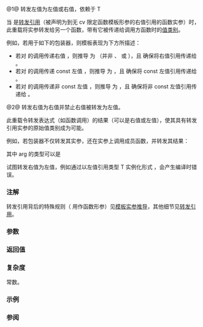 {{cpp/title|forward}}
{{cpp/utility/navbar}}
{{dcl begin}}
{{dcl header|utility}}
{{dcl rev multi|num=1
|since1=c++11|dcl1=
template&lt; class T &gt;
T&amp;&amp; forward( typename std::remove_reference&lt;T&gt;::type&amp; t ) noexcept;
|since2=c++14|dcl2=
template&lt; class T &gt;
constexpr T&amp;&amp; forward( std::remove_reference_t&lt;T&gt;&amp; t ) noexcept;
}}
{{dcl rev multi|num=2
|since1=c++11|dcl1=
template&lt; class T &gt;
T&amp;&amp; forward( typename std::remove_reference&lt;T&gt;::type&amp;&amp; t ) noexcept;
|since2=c++14|dcl2=
template&lt; class T &gt;
constexpr T&amp;&amp; forward( std::remove_reference_t&lt;T&gt;&amp;&amp; t ) noexcept;
}}
{{dcl end}}

@1@ 转发左值为左值或右值，依赖于 T

当 {{c|t}} 是[[cpp/language/reference#转发引用|转发引用]]（被声明为到无 cv 限定函数模板形参的右值引用的函数实参）时，此重载将实参转发给另一个函数，带有它被传递给调用方函数时的[[cpp/language/value_category|值类别]]。

例如，若用于如下的包装器，则模板表现为下方所描述：

{{source|1=
template&lt;class T&gt;
void wrapper(T&amp;&amp; arg) 
{
    // arg 始终是左值
    foo(std::forward&lt;T&gt;(arg)); // 转发为左值或右值，依赖于 T
}
}}

* 若对 {{tt|wrapper()}} 的调用传递右值 {{tt|std::string}}，则推导 {{tt|T}} 为 {{tt|std::string}}（并非 {{tt|std::string&amp;}}、{{tt|const std::string&amp;}} 或 {{tt|std::string&amp;&amp;}}），且 {{tt|std::forward}} 确保将右值引用传递给 {{tt|foo}}。
* 若对 {{tt|wrapper()}} 的调用传递 const 左值 {{tt|std::string}}，则推导 {{tt|T}} 为 {{tt|const std::string&amp;}}，且 {{tt|std::forward}} 确保将 const 左值引用传递给 {{tt|foo}}。
* 若对 {{tt|wrapper()}} 的调用传递非 const 左值 {{tt|std::string}}，则推导 {{tt|T}} 为 {{tt|std::string&amp;}}，且 {{tt|std::forward}} 确保将非 const 左值引用传递给 {{tt|foo}}。

@2@ 转发右值为右值并禁止右值被转发为左值。

此重载令转发表达式（如函数调用）的结果（可以是右值或左值），使其具有转发引用实参的原始值类别成为可能。

例如，若包装器不仅转发其实参，还在实参上调用成员函数，并转发其结果：
{{source|1=
// 转换包装器 
template&lt;class T&gt;
void wrapper(T&amp;&amp; arg)
{&lt;!-- 示例来自 from http://stackoverflow.com/a/29135871 --&gt;
    foo(forward&lt;decltype(forward&lt;T&gt;(arg).get())&gt;(forward&lt;T&gt;(arg).get()));
}
}}

其中 arg 的类型可以是
{{source|1=
struct Arg
{
    int i = 1;
    int  get() &amp;&amp; { return i; } // 此重载的调用为右值
    int&amp; get() &amp;  { return i; } // 此重载的调用为左值
};
}}

试图转发右值为左值，例如通过以左值引用类型 T 实例化形式 {{v|2}}，会产生编译时错误。

===注解===
转发引用背后的特殊规则（{{tt|T&amp;&amp;}} 用作函数形参）见[[cpp/language/template_argument_deduction|模板实参推导]]，其他细节见[[cpp/language/reference#转发引用|转发引用]]。

===参数===
{{par begin}}
{{par|t|要转发的对象}}
{{par end}}

===返回值===
{{c|static_cast&lt;T&amp;&amp;&gt;(t)}}

===复杂度===
常数。

===示例===
{{example
|此示例演示把形参完美转发到类 {{tt|T}} 构造函数的实参。还展示了形参包的完美转发。
|code=
#include &lt;iostream&gt;
#include &lt;memory&gt;
#include &lt;utility&gt;

struct A
{
    A(int&amp;&amp; n) { std::cout &lt;&lt; "rvalue overload, n=" &lt;&lt; n &lt;&lt; "\n"; }
    A(int&amp; n)  { std::cout &lt;&lt; "lvalue overload, n=" &lt;&lt; n &lt;&lt; "\n"; }
};

class B
{
public:
    template&lt;class T1, class T2, class T3&gt;
    B(T1&amp;&amp; t1, T2&amp;&amp; t2, T3&amp;&amp; t3) :
        a1_{std::forward&lt;T1&gt;(t1)},
        a2_{std::forward&lt;T2&gt;(t2)},
        a3_{std::forward&lt;T3&gt;(t3)}
    {}

private:
    A a1_, a2_, a3_;
};

template&lt;class T, class U&gt;
std::unique_ptr&lt;T&gt; make_unique1(U&amp;&amp; u)
{
    return std::unique_ptr&lt;T&gt;(new T(std::forward&lt;U&gt;(u)));
}

template&lt;class T, class... U&gt;
std::unique_ptr&lt;T&gt; make_unique2(U&amp;&amp;... u)
{
    return std::unique_ptr&lt;T&gt;(new T(std::forward&lt;U&gt;(u)...));
}

auto make_B(auto&amp;&amp;... args) // C++20 起
{
    return B(std::forward&lt;decltype(args)&gt;(args)...);
}

int main()
{   
    auto p1 = make_unique1&lt;A&gt;(2); // 右值
    int i = 1;
    auto p2 = make_unique1&lt;A&gt;(i); // 左值

    std::cout &lt;&lt; "B\n";
    auto t = make_unique2&lt;B&gt;(2, i, 3);
    
    std::cout &lt;&lt; "make_B\n";
    [[maybe_unused]] B b = make_B(4, i, 5);
}
|output=
rvalue overload, n=2
lvalue overload, n=1
B
rvalue overload, n=2
lvalue overload, n=1
rvalue overload, n=3
make_B
rvalue overload, n=4
lvalue overload, n=1
rvalue overload, n=5
}}

===参阅===
{{dsc begin}}
{{dsc inc|cpp/utility/dsc move}}
{{dsc inc|cpp/utility/dsc move_if_noexcept}}
{{dsc end}}

{{langlinks|de|en|es|fr|it|ja|pt|ru}}